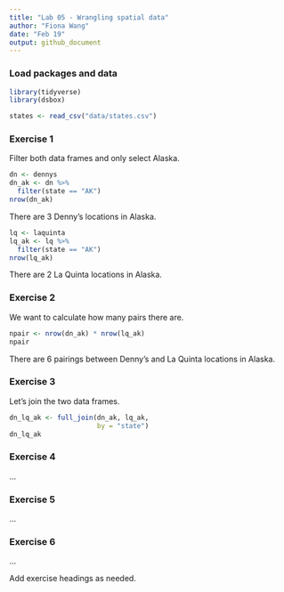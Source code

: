 ```yaml
---
title: "Lab 05 - Wrangling spatial data"
author: "Fiona Wang"
date: "Feb 19"
output: github_document
---
```


### Load packages and data

```r
library(tidyverse) 
library(dsbox) 
```

```r
states <- read_csv("data/states.csv")
```

### Exercise 1
Filter both data frames and only select Alaska. 
```r
dn <- dennys
dn_ak <- dn %>% 
  filter(state == "AK")
nrow(dn_ak)
```

There are 3 Denny's locations in Alaska. 
```r
lq <- laquinta
lq_ak <- lq %>% 
  filter(state == "AK")
nrow(lq_ak)
```

There are 2 La Quinta locations in Alaska. 

### Exercise 2
We want to calculate how many pairs there are.
```r
npair <- nrow(dn_ak) * nrow(lq_ak)
npair
```

There are 6 pairings between Denny's and La Quinta locations in Alaska. 

### Exercise 3
Let's join the two data frames. 
```r
dn_lq_ak <- full_join(dn_ak, lq_ak,
                      by = "state")
dn_lq_ak
```

### Exercise 4

...

### Exercise 5

...

### Exercise 6

...

Add exercise headings as needed.
